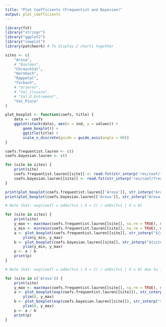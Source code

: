 ```yaml
---
title: "Plot Coefficients (Frequentist and Bayesian)"
output: plot_coefficients
---
```


```r

library(fst)
library("stringr")
library("ggplot2")
library("cowplot")
library(patchwork) # To display 2 charts together
```
```r

sites <- c(
    "Arosa",
    # "Baulmes",
    "Chrauchtal",
    "Hornbach",
    "Rappetal",
    "Turbach",
    # "Urseren",
    # "Val_Cluozza",
    # "Val_D_Entremont",
    "Val_Piora"
)

```
```r

plot_boxplot <- function(coefs, title) {
    data <- coefs
    ggplot(stack(data), aes(x = ind, y = values)) +
        geom_boxplot() +
        ggtitle(title) +
        scale_x_discrete(guide = guide_axis(angle = 90))
}

```

```r

coefs.frequentist.lauren <- c()
coefs.bayesian.lauren <- c()

for (site in sites) {
    print(site)
    coefs.frequentist.lauren[[site]] <- read.fst(str_interp('res/coef/freq/${site}_coef_frequentist.block.lauren.fst'))
    coefs.bayesian.lauren[[site]] <- read.fst(str_interp('res/coef/freq/${site}_coef_bayesian.lauren.fst'))
}

```
```r

print(plot_boxplot(coefs.frequentist.lauren[['Arosa']], str_interp("Arosa (Frequentist)")))
print(plot_boxplot(coefs.bayesian.lauren[['Arosa']], str_interp("Arosa (Bayesian)")))

```
```r

# Note that: exp(coef) = odds(Y=1 | X = 1) / odds(Y=1 | X = 0)

for (site in sites) {
    print(site)
    y_max <- max(max(coefs.frequentist.lauren[[site]], na.rm = TRUE), max(coefs.bayesian.lauren[[site]], na.rm = TRUE))
    y_min <- min(min(coefs.frequentist.lauren[[site]], na.rm = TRUE), min(coefs.bayesian.lauren[[site]], na.rm = TRUE))
    a <- plot_boxplot(coefs.frequentist.lauren[[site]], str_interp("${site} (Frequentist)")) +
        ylim(y_min, y_max)
    b <- plot_boxplot(coefs.bayesian.lauren[[site]], str_interp("${site} (Bayesian)")) +
        ylim(y_min, y_max)
    p <- a / b
    print(p)
}

```

```r

# Note that: exp(coef) = odds(Y=1 | X = 1) / odds(Y=1 | X = 0) due to log odd (p. 164)

for (site in c('Arosa')) {
    print(site)
    y_max <- max(max(coefs.frequentist.lauren[[site]], na.rm = TRUE), max(exp(coefs.bayesian.lauren[[site]]), na.rm = TRUE))
    a <- plot_boxplot(exp(coefs.frequentist.lauren[[site]]), str_interp("${site} (Frequentist)")) +
        ylim(0, y_max)
    b <- plot_boxplot(exp(coefs.bayesian.lauren[[site]]), str_interp("${site} (Bayesian)")) +
        ylim(0, y_max)
    p <- a / b
    print(p)
}

```